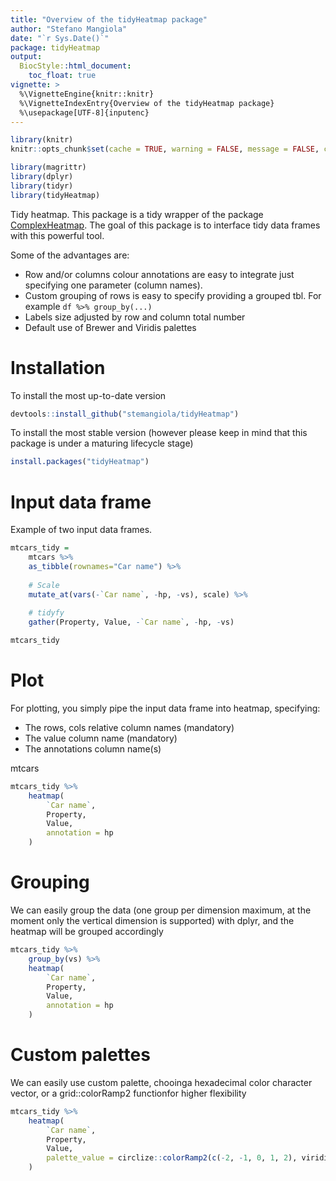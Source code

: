 ```yaml
---
title: "Overview of the tidyHeatmap package"
author: "Stefano Mangiola"
date: "`r Sys.Date()`"
package: tidyHeatmap
output:
  BiocStyle::html_document:
    toc_float: true
vignette: >
  %\VignetteEngine{knitr::knitr}
  %\VignetteIndexEntry{Overview of the tidyHeatmap package}
  %\usepackage[UTF-8]{inputenc}
---
```



```r
library(knitr)
knitr::opts_chunk$set(cache = TRUE, warning = FALSE, message = FALSE, cache.lazy = FALSE)

library(magrittr)
library(dplyr)
library(tidyr)
library(tidyHeatmap)

```

Tidy heatmap. This package is a tidy wrapper of the package [ComplexHeatmap](https://bioconductor.org/packages/release/bioc/html/ComplexHeatmap.html). The goal of this package is to interface tidy data frames with this powerful tool.

Some of the advantages are:

- Row and/or columns colour annotations are easy to integrate just specifying one parameter (column names). 
- Custom grouping of rows is easy to specify providing a grouped tbl. For example `df %>% group_by(...)`
- Labels size adjusted by row and column total number
- Default use of Brewer and Viridis palettes



# Installation

To install the most up-to-date version

```r

devtools::install_github("stemangiola/tidyHeatmap")

```

To install the most stable version (however please keep in mind that this package is under a maturing lifecycle stage)

```r

install.packages("tidyHeatmap")

```

# Input data frame

Example of two input data frames.


```r
mtcars_tidy = 
	mtcars %>% 
	as_tibble(rownames="Car name") %>% 
	
	# Scale
	mutate_at(vars(-`Car name`, -hp, -vs), scale) %>%
	
	# tidyfy
	gather(Property, Value, -`Car name`, -hp, -vs)

mtcars_tidy
```


# Plot

For plotting, you simply pipe the input data frame into heatmap, specifying:

- The rows, cols relative column names (mandatory)
- The value column name (mandatory)
- The annotations column name(s)

mtcars
```r
mtcars_tidy %>% 
	heatmap(
		`Car name`, 
		Property, 
		Value,
		annotation = hp
	)
```

# Grouping

We can easily group the data (one group per dimension maximum, at the moment only the vertical dimension is supported) with dplyr, and the heatmap will be grouped accordingly

```r
mtcars_tidy %>% 
	group_by(vs) %>%
	heatmap(
		`Car name`, 
		Property, 
		Value,
		annotation = hp
	)
```

# Custom palettes

We can easily use custom palette, chooinga hexadecimal color character vector, or a grid::colorRamp2 functionfor higher flexibility

```r
mtcars_tidy %>% 
	heatmap(
		`Car name`, 
		Property, 
		Value,
		palette_value = circlize::colorRamp2(c(-2, -1, 0, 1, 2), viridis::magma(5))
	)
```
